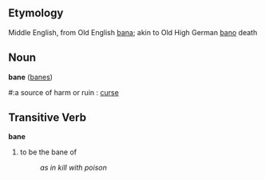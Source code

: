 ==Etymology==
Middle English, from Old English [[bana]]; akin to Old High German [[bano]] death

==Noun==
'''bane''' ([[banes]])


#:a source of harm or ruin : [[curse]]

==Transitive Verb==
'''bane'''

#to be the bane of
#:''as in kill with poison''